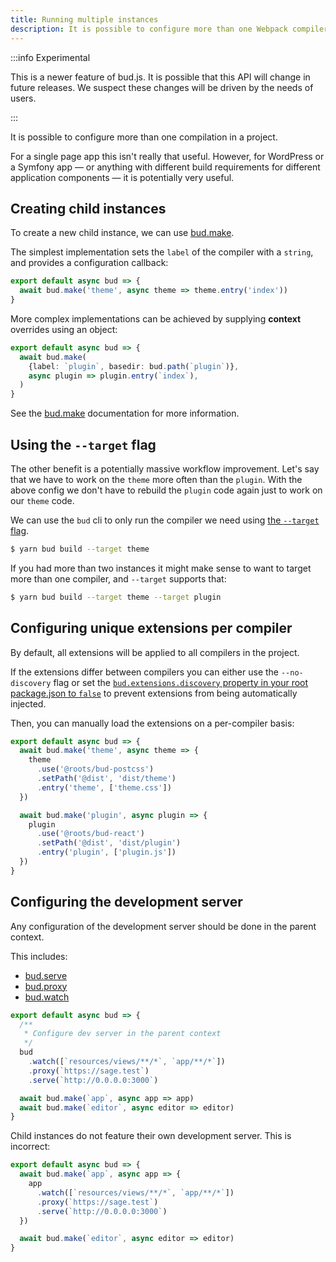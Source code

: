 ```yaml
---
title: Running multiple instances
description: It is possible to configure more than one Webpack compiler from a single bud config.
---
```


:::info Experimental

This is a newer feature of bud.js. It is possible that this API will change in future releases. We suspect these changes will
be driven by the needs of users.

:::

It is possible to configure more than one compilation in a project.

For a single page app this isn't really that useful. However, for WordPress or a Symfony app &mdash; or anything with
different build requirements for different application components &mdash; it is potentially very useful.

## Creating child instances

To create a new child instance, we can use [bud.make](/docs/bud.make).

The simplest implementation sets the `label` of the compiler with a `string`, and provides a configuration callback:

```ts title='bud.config.js'
export default async bud => {
  await bud.make('theme', async theme => theme.entry('index'))
}
```

More complex implementations can be achieved by supplying **context** overrides using an object:

```ts title='bud.config.js'
export default async bud => {
  await bud.make(
    {label: `plugin`, basedir: bud.path(`plugin`)},
    async plugin => plugin.entry(`index`),
  )
}
```

See the [bud.make](/docs/bud.make) documentation for more information.

## Using the `--target` flag

The other benefit is a potentially massive workflow improvement. Let's say that we have to work on the `theme` more often than the `plugin`.
With the above config we don't have to rebuild the `plugin` code again just to work on our `theme` code.

We can use the `bud` cli to only run the compiler we need using [the `--target` flag](/guides/cli/build).

```sh
$ yarn bud build --target theme
```

If you had more than two instances it might make sense to want to target more than one compiler, and `--target` supports that:

```sh
$ yarn bud build --target theme --target plugin
```

## Configuring unique extensions per compiler

By default, all extensions will be applied to all compilers in the project.

If the extensions differ between compilers you can either use the `--no-discovery` flag or set the
[`bud.extensions.discovery` property in your root package.json to `false`](/guides/general-use/config-layers)
to prevent extensions from being automatically injected.

Then, you can manually load the extensions on a per-compiler basis:

```ts title='bud.config.mjs'
export default async bud => {
  await bud.make('theme', async theme => {
    theme
      .use('@roots/bud-postcss')
      .setPath('@dist', 'dist/theme')
      .entry('theme', ['theme.css'])
  })

  await bud.make('plugin', async plugin => {
    plugin
      .use('@roots/bud-react')
      .setPath('@dist', 'dist/plugin')
      .entry('plugin', ['plugin.js'])
  })
}
```

## Configuring the development server

Any configuration of the development server should be done in the parent context.

This includes:

- [bud.serve](/docs/bud.serve)
- [bud.proxy](/docs/bud.proxy)
- [bud.watch](/docs/bud.watch)

```ts title='bud.config.mjs'
export default async bud => {
  /**
   * Configure dev server in the parent context
   */
  bud
    .watch([`resources/views/**/*`, `app/**/*`])
    .proxy(`https://sage.test`)
    .serve(`http://0.0.0.0:3000`)

  await bud.make(`app`, async app => app)
  await bud.make(`editor`, async editor => editor)
}
```

Child instances do not feature their own development server. This is incorrect:

```ts title='bud.config.mjs'
export default async bud => {
  await bud.make(`app`, async app => {
    app
      .watch([`resources/views/**/*`, `app/**/*`])
      .proxy(`https://sage.test`)
      .serve(`http://0.0.0.0:3000`)
  })

  await bud.make(`editor`, async editor => editor)
}
```
